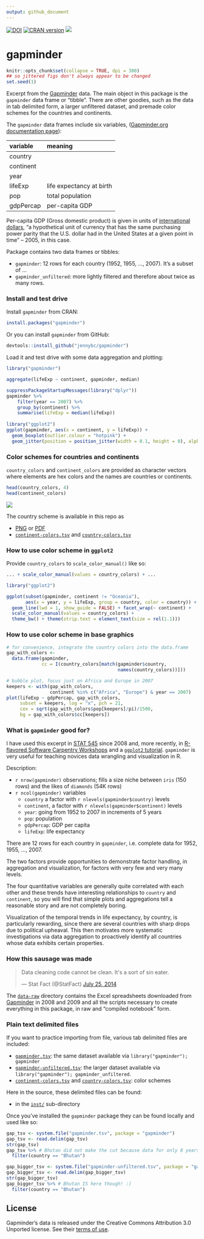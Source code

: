 ```yaml
---
output: github_document
---
```


[![DOI](https://zenodo.org/badge/16122/jennybc/gapminder.svg)](http://dx.doi.org/10.5281/zenodo.21971) [![CRAN version](http://www.r-pkg.org/badges/version/gapminder)](http://cran.r-project.org/package=gapminder) ![](http://cranlogs.r-pkg.org/badges/grand-total/gapminder)

gapminder
=========

```r
knitr::opts_chunk$set(collapse = TRUE, dpi = 300)
## so jittered figs don't always appear to be changed
set.seed(1)
```

Excerpt from the [Gapminder](http://www.gapminder.org/data/) data. The main object in this package is the `gapminder` data frame or "tibble". There are other goodies, such as the data in tab delimited form, a larger unfiltered dataset, and premade color schemes for the countries and continents.

The `gapminder` data frames include six variables, ([Gapminder.org documentation page](http://www.gapminder.org/data/documentation/)):

| variable    | meaning                  |
|:------------|:-------------------------|
| country     |                          |
| continent   |                          |
| year        |                          |
| lifeExp     | life expectancy at birth |
| pop         | total population         |
| gdpPercap   | per-capita GDP           |

Per-capita GDP (Gross domestic product) is given in units of [international dollars](http://en.wikipedia.org/wiki/Geary%E2%80%93Khamis_dollar), "a hypothetical unit of currency that has the same purchasing power parity that the U.S. dollar had in the United States at a given point in time" -- 2005, in this case.

Package contains two data frames or tibbles:

  * `gapminder`: 12 rows for each country (1952, 1955, ..., 2007). It's a subset of ...
  * `gapminder_unfiltered`: more lightly filtered and therefore about twice as many rows.

### Install and test drive

Install `gapminder` from CRAN:

```r
install.packages("gapminder")
```

Or you can install `gapminder` from GitHub:

```r
devtools::install_github("jennybc/gapminder")
```

Load it and test drive with some data aggregation and plotting:

```r
library("gapminder")

aggregate(lifeExp ~ continent, gapminder, median)

suppressPackageStartupMessages(library("dplyr"))
gapminder %>%
    filter(year == 2007) %>%
    group_by(continent) %>%
    summarise(lifeExp = median(lifeExp))
    
library("ggplot2")
ggplot(gapminder, aes(x = continent, y = lifeExp)) +
  geom_boxplot(outlier.colour = "hotpink") +
  geom_jitter(position = position_jitter(width = 0.1, height = 0), alpha = 1/4)
```

### Color schemes for countries and continents

`country_colors` and `continent_colors` are provided as character vectors where elements are hex colors and the names are countries or continents.

```r
head(country_colors, 4)
head(continent_colors)
```

![](data-raw/gapminder-color-scheme-ggplot2.png)

The country scheme is available in this repo as

  * [PNG](data-raw/gapminder-color-scheme-ggplot2.png) or [PDF](data-raw/gapminder-color-scheme-base.pdf)
  * [`continent-colors.tsv`](inst/continent-colors.tsv) and [`country-colors.tsv`](inst/country-colors.tsv)

### How to use color scheme in `ggplot2`

Provide `country_colors` to `scale_color_manual()` like so:

```r
... + scale_color_manual(values = country_colors) + ...
```

```r
library("ggplot2")

ggplot(subset(gapminder, continent != "Oceania"),
       aes(x = year, y = lifeExp, group = country, color = country)) +
  geom_line(lwd = 1, show_guide = FALSE) + facet_wrap(~ continent) +
  scale_color_manual(values = country_colors) +
  theme_bw() + theme(strip.text = element_text(size = rel(1.1)))
```

### How to use color scheme in base graphics

```r
# for convenience, integrate the country colors into the data.frame
gap_with_colors <-
  data.frame(gapminder,
             cc = I(country_colors[match(gapminder$country,
                                         names(country_colors))]))

# bubble plot, focus just on Africa and Europe in 2007
keepers <- with(gap_with_colors,
                continent %in% c("Africa", "Europe") & year == 2007)
plot(lifeExp ~ gdpPercap, gap_with_colors,
     subset = keepers, log = "x", pch = 21,
     cex = sqrt(gap_with_colors$pop[keepers]/pi)/1500,
     bg = gap_with_colors$cc[keepers])
```

### What is `gapminder` good for?

I have used this excerpt in [STAT 545](http://stat545-ubc.github.io) since 2008 and, more recently, in [R-flavored Software Carpentry Workshops](http://jennybc.github.io/2014-05-12-ubc/) and a [`ggplot2` tutorial](https://github.com/jennybc/ggplot2-tutorial). `gapminder` is very useful for teaching novices data wrangling and visualization in R.

Description:

  * `r nrow(gapminder)` observations; fills a size niche between `iris` (150 rows) and the likes of `diamonds` (54K rows)
  * `r ncol(gapminder)` variables
    - `country` a factor with `r nlevels(gapminder$country)` levels
    - `continent`, a factor with `r nlevels(gapminder$continent)` levels
    - `year`: going from 1952 to 2007 in increments of 5 years
    - `pop`: population
    - `gdpPercap`: GDP per capita
    - `lifeExp`: life expectancy

There are 12 rows for each country in `gapminder`, i.e. complete data for 1952, 1955, ..., 2007.

The two factors provide opportunities to demonstrate factor handling, in aggregation and visualization, for factors with very few and very many levels.

The four quantitative variables are generally quite correlated with each other and these trends have interesting relationships to `country` and `continent`, so you will find that simple plots and aggregations tell a reasonable story and are not completely boring.

Visualization of the temporal trends in life expectancy, by country, is particularly rewarding, since there are several countries with sharp drops due to political upheaval. This then motivates more systematic investigations via data aggregation to proactively identify all countries whose data exhibits certain properties.

### How this sausage was made

<blockquote class="twitter-tweet" lang="en"><p>Data cleaning code cannot be clean. It&#39;s a sort of sin eater.</p>&mdash; Stat Fact (@StatFact) <a href="https://twitter.com/StatFact/status/492753200190341120">July 25, 2014</a></blockquote>

The [`data-raw`](data-raw) directory contains the Excel spreadsheets downloaded from [Gapminder](http://www.gapminder.org) in 2008 and 2009 and all the scripts necessary to create everything in this package, in raw and "compiled notebook" form.

### Plain text delimited files

If you want to practice importing from file, various tab delimited files are included:

  * [`gapminder.tsv`](inst/gapminder.tsv): the same dataset available via `library("gapminder"); gapminder`
  * [`gapminder-unfiltered.tsv`](inst/gapminder-unfiltered.tsv): the larger dataset available via `library("gapminder"); gapminder_unfiltered`.
  * [`continent-colors.tsv`](inst/continent-colors.tsv) and [`country-colors.tsv`](inst/country-colors.tsv): color schemes
  
Here in the source, these delimited files can be found:

  * in the [`inst/`](inst) sub-directory
  
Once you've installed the `gapminder` package they can be found locally and used like so:
  
```r
gap_tsv <- system.file("gapminder.tsv", package = "gapminder")
gap_tsv <- read.delim(gap_tsv)
str(gap_tsv)
gap_tsv %>% # Bhutan did not make the cut because data for only 8 years :(
  filter(country == "Bhutan")

gap_bigger_tsv <- system.file("gapminder-unfiltered.tsv", package = "gapminder")
gap_bigger_tsv <- read.delim(gap_bigger_tsv)
str(gap_bigger_tsv)
gap_bigger_tsv %>% # Bhutan IS here though! :)
  filter(country == "Bhutan")
```

## License

Gapminder's data is released under the Creative Commons Attribution 3.0 Unported license. See their [terms of use](https://docs.google.com/document/pub?id=1POd-pBMc5vDXAmxrpGjPLaCSDSWuxX6FLQgq5DhlUhM). 
